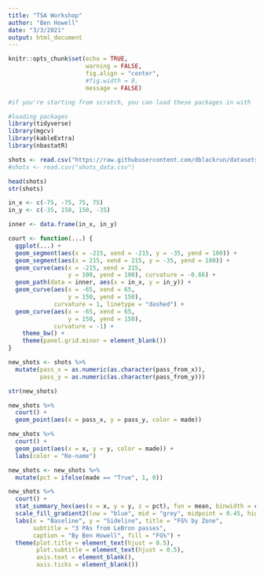 ---
title: "TSA Workshop"
author: "Ben Howell"
date: "3/3/2021"
output: html_document
---

```{r setup, include=FALSE}
knitr::opts_chunk$set(echo = TRUE,
                      warning = FALSE,
                      fig.align = "center",
                      #fig.width = 8, 
                      message = FALSE)
```

```{r}
#if you're starting from scratch, you can load these packages in with 'install.packages("PACKAGE")'

#loading packages
library(tidyverse)
library(mgcv)
library(kableExtra)
library(nbastatR)

shots <- read.csv("https://raw.githubusercontent.com/dblackrun/datasets/main/lebron_passes_to_3s/shots.csv")
#shots <- read.csv("shots_data.csv")
```

```{r}
head(shots)
str(shots)

in_x <- c(-75, -75, 75, 75)
in_y <- c(-35, 150, 150, -35)

inner <- data.frame(in_x, in_y)

court <- function(...) {
  ggplot(...) +
  geom_segment(aes(x = -215, xend = -215, y = -35, yend = 100)) +
  geom_segment(aes(x = 215, xend = 215, y = -35, yend = 100)) +
  geom_curve(aes(x = -215, xend = 215,
                 y = 100, yend = 100), curvature = -0.66) +
  geom_path(data = inner, aes(x = in_x, y = in_y)) +
  geom_curve(aes(x = -65, xend = 65,
                 y = 150, yend = 150),
             curvature = 1, linetype = "dashed") +
  geom_curve(aes(x = -65, xend = 65,
                 y = 150, yend = 150),
             curvature = -1) +
    theme_bw() +
    theme(panel.grid.minor = element_blank())
}

new_shots <- shots %>%
  mutate(pass_x = as.numeric(as.character(pass_from_x)),
         pass_y = as.numeric(as.character(pass_from_y)))

str(new_shots)

new_shots %>%
  court() +
  geom_point(aes(x = pass_x, y = pass_y, color = made))

new_shots %>%
  court() +
  geom_point(aes(x = x, y = y, color = made)) +
  labs(color = "Re-name")
```

```{r}
new_shots <- new_shots %>%
  mutate(pct = ifelse(made == "True", 1, 0))

new_shots %>%
  court() +
  stat_summary_hex(aes(x = x, y = y, z = pct), fun = mean, binwidth = c(20, 20)) +
  scale_fill_gradient2(low = "blue", mid = "grey", midpoint = 0.45, high = "red") +
  labs(x = "Baseline", y = "Sideline", title = "FG% by Zone",
       subtitle = "3 PAs from LeBron passes",
       caption = "By Ben Howell", fill = "FG%") +
  theme(plot.title = element_text(hjust = 0.5),
        plot.subtitle = element_text(hjust = 0.5),
        axis.text = element_blank(),
        axis.ticks = element_blank())
```


